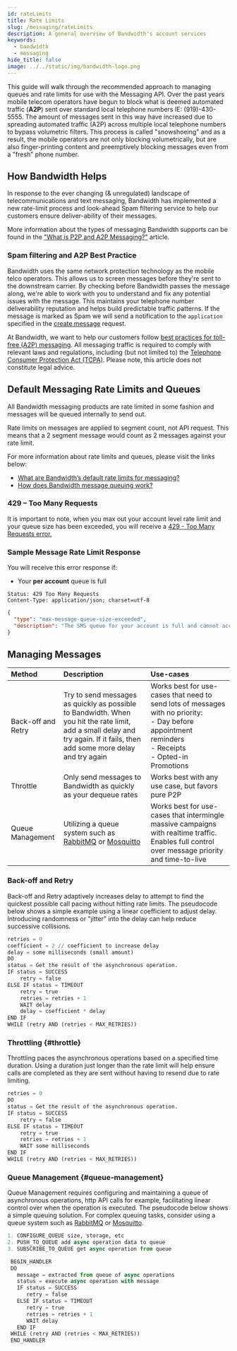 ```yaml
---
id: rateLimits
title: Rate Limits
slug: /messaging/rateLimits
description: A general overview of Bandwidth's account services
keywords:
  - bandwidth
  - messaging
hide_title: false
image: ../../static/img/bandwidth-logo.png
---
```


This guide will walk through the recommended approach to managing queues and rate limits for use with the Messaging API. Over the past years mobile telecom operators have begun to block what is deemed automated traffic (**A2P**) sent over standard local telephone numbers IE: (919)-430-5555. The amount of messages sent in this way have increased due to spreading automated traffic (A2P) across multiple local telephone numbers to bypass volumetric filters. This process is called "snowshoeing" and as a result, the mobile operators are not only blocking volumetrically, but are also finger-printing content and preemptively blocking messages even from a "fresh" phone number.

## How Bandwidth Helps

In response to the ever changing (& unregulated) landscape of telecommunications and text messaging, Bandwidth has implemented a new rate-limit process and look-ahead Spam filtering service to help our customers ensure deliver-ability of their messages.

More information about the types of messaging Bandwidth supports can be found in the ["What is P2P and A2P Messaging?"](https://support.bandwidth.com/hc/en-us/articles/360010861013-What-is-P2P-and-A2P-Messaging-) article.

### Spam filtering and A2P Best Practice

Bandwidth uses the same network protection technology as the mobile telco operators. This allows us to screen messages before they're sent to the downstream carrier. By checking before Bandwidth passes the message along, we're able to work with you to understand and fix any potential issues with the message. This maintains your telephone number deliverability reputation and helps build predictable traffic patterns. If the message is marked as Spam we will send a notification to the `application` specified in the [create message](./methods/messages/createMessage.md) request.

At Bandwidth, we want to help our customers follow [best practices for toll-free (A2P) messaging](https://support.bandwidth.com/hc/en-us/articles/360005440954-Toll-Free-A2P-Use-Case-Best-Practices). All messaging traffic is required to comply with relevant laws and regulations, including (but not limited to) the [Telephone Consumer Protection Act (TCPA)](https://transition.fcc.gov/cgb/policy/TCPA-Rules.pdf).  Please note, this article does not constitute legal advice.

## Default Messaging Rate Limits and Queues

All Bandwidth messaging products are rate limited in some fashion and messages will be queued internally to send out.

Rate limits on messages are applied to segment count, not API request. This means that a 2 segment message would count as 2 messages against your rate limit.

For more information about rate limits and queues, please visit the links below:

* [What are Bandwidth’s default rate limits for messaging?](https://support.bandwidth.com/hc/en-us/articles/360014169214-What-are-Bandwidth-s-default-rate-limits-for-messaging-)
* [How does Bandwidth message queuing work?](https://support.bandwidth.com/hc/en-us/articles/360014275073-How-does-Bandwidth-message-queuing-work-)

### 429 – Too Many Requests

It is important to note, when you max out your account level rate limit and your queue size has been exceeded, you will receive a [429 - Too Many Requests error.](errors/httpErrors.md#http-429)

### Sample Message Rate Limit Response

You will receive this error response if:

* Your **per account** queue is full

```http
Status: 429 Too Many Requests
Content-Type: application/json; charset=utf-8
```

```json
{
  "type": "max-message-queue-size-exceeded",
  "description": "The SMS queue for your account is full and cannot accept more messages right now. Your allowed rate is 60 messages per minute. The capacity of this queue is 900 messages (15 minutes). Reduce your message sending rate, or contact support to increase your allowed rate."
}
```

## Managing Messages

| Method             | Description                                                                                                                                                                 | Use-cases                                                                                                                                                          |
|:-------------------|:----------------------------------------------------------------------------------------------------------------------------------------------------------------------------|:-------------------------------------------------------------------------------------------------------------------------------------------------------------------|
| Back-off and Retry | Try to send messages as quickly as possible to Bandwidth. When you hit the rate limit, add a small delay and try again. If it fails, then add some more delay and try again | Works best for use-cases that need to send lots of messages with no priority:<br/> - Day before appointment reminders <br/> - Receipts <br/> - Opted-in Promotions |
| Throttle           | Only send messages to Bandwidth as quickly as your dequeue rates                                                                                                            | Works best with any use case, but favors pure P2P                                                                                                                  |
| Queue Management   | Utilizing a queue system such as [RabbitMQ](https://www.rabbitmq.com/) or [Mosquitto](https://mosquitto.org/)                                                               | Works best for use-cases that intermingle massive campaigns with realtime traffic. Enables full control over message priority and time-to-live                     |


### Back-off and Retry

Back-off and Retry adaptively increases delay to attempt to find the quickest possible call pacing without hitting rate limits. The pseudocode below shows a simple example using a linear coefficient to adjust delay. Introducing randomness or "jitter" into the delay can help reduce successive collisions.

```python
retries = 0
coefficient = 2 // coefficient to increase delay
delay = some milliseconds (small amount)
DO
status = Get the result of the asynchronous operation.
IF status = SUCCESS
    retry = false
ELSE IF status = TIMEOUT
    retry = true
    retries = retries + 1
    WAIT delay
    delay = coefficient * delay
END IF
WHILE (retry AND (retries < MAX_RETRIES))
```

### Throttling {#throttle}

Throttling paces the asynchronous operations based on a specified time duration. Using a duration just longer than the rate limit will help ensure calls are completed as they are sent without having to resend due to rate limiting.

```python
retries = 0
DO
status = Get the result of the asynchronous operation.
IF status = SUCCESS
    retry = false
ELSE IF status = TIMEOUT
    retry = true
    retries = retries + 1
    WAIT some milliseconds
END IF
WHILE (retry AND (retries < MAX_RETRIES))
```

### Queue Management {#queue-management}

Queue Management requires configuring and maintaining a queue of asynchronous operations, http API calls for example, facilitating linear control over when the operation is executed. The pseudocode below shows a simple queuing solution. For complex queuing tasks, consider using a queue system such as [RabbitMQ](https://www.rabbitmq.com/) or [Mosquitto](https://mosquitto.org/).

```python
1. CONFIGURE_QUEUE size, storage, etc
2. PUSH_TO_QUEUE add async operation data to queue
3. SUBSCRIBE_TO_QUEUE get async operation from queue

 BEGIN_HANDLER
 DO
   message = extracted from queue of async operations
   status = execute async operation with message
   IF status = SUCCESS
      retry = false
   ELSE IF status = TIMEOUT
      retry = true
      retries = retries + 1
      WAIT delay
   END IF
 WHILE (retry AND (retries < MAX_RETRIES))
 END_HANDLER
```
